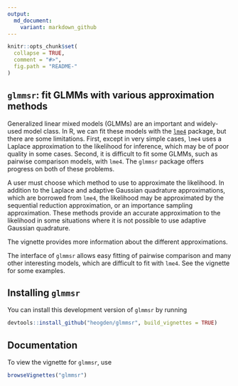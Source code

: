 ```yaml
---
output:
  md_document:
    variant: markdown_github
---
```


<!-- README.md is generated from README.Rmd. Please edit that file -->

```r
knitr::opts_chunk$set(
  collapse = TRUE,
  comment = "#>",
  fig.path = "README-"
)
```
## `glmmsr`: fit GLMMs with various approximation methods

Generalized linear mixed models (GLMMs) are an important and widely-used model 
class. In R, we can fit these models with the 
[`lme4`](https://github.com/lme4/lme4) package, but there are some
limitations. First, except in very simple cases, `lme4` uses a Laplace 
approximation to the likelihood for inference, which may be of poor quality in 
some cases. Second, it is difficult to fit some GLMMs, such as pairwise 
comparison models, with `lme4`. 
The `glmmsr` package offers progress on both of these problems. 

A user must choose which method to use to approximate
the likelihood. In addition
to the Laplace and adaptive Gaussian quadrature approximations,
which are borrowed from `lme4`, the likelihood may
be approximated by the sequential reduction approximation, 
or an importance sampling approximation. These methods
provide an accurate approximation to the likelihood in some situations
where it is not possible to use adaptive Gaussian quadrature.

The vignette provides more information about the different
approximations.

The interface of `glmmsr` allows easy fitting of pairwise comparison 
and many other interesting 
models, which are difficult to fit with `lme4`.
See the vignette for some examples.

## Installing `glmmsr`

You can install this development version of `glmmsr` 
by running
```r
devtools::install_github("heogden/glmmsr", build_vignettes = TRUE)
```

## Documentation

To view the vignette for `glmmsr`, use
```r
browseVignettes("glmmsr")
```

